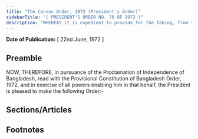 ```yaml
---
title: "The Census Order, 1972 (President's Order)"
sidebarTitle: "( PRESIDENT'S ORDER NO. 70 OF 1972 )"
description: "WHEREAS it is expedient to provide for the taking, from time to time, of Census for Bangladesh or any part thereof and for obtaining certain information with respect to the population of Bangladesh;"
---
```


**Date of Publication:** [ 22nd June, 1972 ]

## Preamble

NOW, THEREFORE, in pursuance of the Proclamation of Independence of Bangladesh, read with the Provisional Constitution of Bangladesh Order, 1972, and in exercise of all powers enabling him in that behalf, the President is pleased to make the following Order:-

## Sections/Articles

## Footnotes
